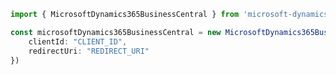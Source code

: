 ```typescript index.ts
import { MicrosoftDynamics365BusinessCentral } from 'microsoft-dynamics-365-business-central-typescript-sdk';

const microsoftDynamics365BusinessCentral = new MicrosoftDynamics365BusinessCentral({
    clientId: "CLIENT_ID",
    redirectUri: "REDIRECT_URI"
})
```